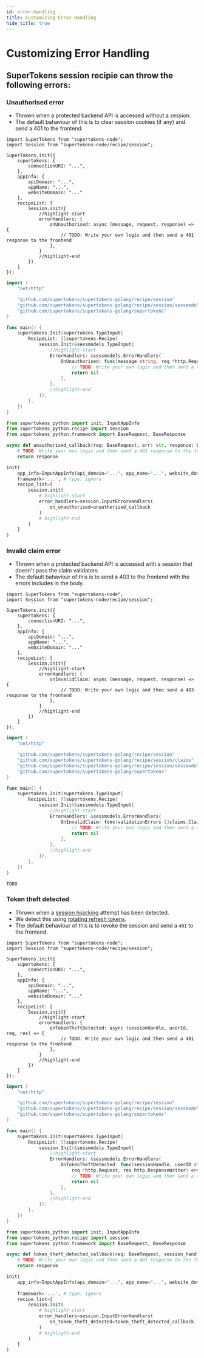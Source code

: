 ```yaml
---
id: error-handling
title: Customizing Error Handling
hide_title: true
---
```


<!-- COPY DOCS -->
<!-- ./session/common-customizations/sessions/error-handling.mdx -->


# Customizing Error Handling

## SuperTokens session recipie can throw the following errors:

### Unauthorised error
- Thrown when a protected backend API is accessed without a session.
- The default bahaviour of this is to clear session cookies (if any) and send a 401 to the frontend.

<BackendSDKTabs>
<TabItem value="nodejs">

```tsx
import SuperTokens from "supertokens-node";
import Session from "supertokens-node/recipe/session";

SuperTokens.init({
    supertokens: {
        connectionURI: "...",
    },
    appInfo: {
        apiDomain: "...",
        appName: "...",
        websiteDomain: "..."
    },
    recipeList: [
        Session.init({
            //highlight-start
            errorHandlers: {
                onUnauthorised: async (message, request, response) => {
                    // TODO: Write your own logic and then send a 401 response to the frontend
                },
            }
            //highlight-end
        })
    ]
});
```
</TabItem>
<TabItem value="go">

```go
import (
	"net/http"

	"github.com/supertokens/supertokens-golang/recipe/session"
	"github.com/supertokens/supertokens-golang/recipe/session/sessmodels"
	"github.com/supertokens/supertokens-golang/supertokens"
)

func main() {
	supertokens.Init(supertokens.TypeInput{
		RecipeList: []supertokens.Recipe{
			session.Init(&sessmodels.TypeInput{
				//highlight-start
				ErrorHandlers: &sessmodels.ErrorHandlers{
					OnUnauthorised: func(message string, req *http.Request, res http.ResponseWriter) error {
						// TODO: Write your own logic and then send a 401 response to the frontend
						return nil
					},
				},
				//highlight-end
			}),
		},
	})
}
```
</TabItem>
<TabItem value="python">

```python
from supertokens_python import init, InputAppInfo
from supertokens_python.recipe import session
from supertokens_python.framework import BaseRequest, BaseResponse

async def unauthorised_callback(req: BaseRequest, err: str, response: BaseResponse):
    # TODO: Write your own logic and then send a 401 response to the frontend
    return response

init(
    app_info=InputAppInfo(api_domain="...", app_name="...", website_domain="..."),
    framework='...', # type: ignore
    recipe_list=[
        session.init(
            # highlight-start
            error_handlers=session.InputErrorHandlers(
                on_unauthorised=unauthorised_callback
            )
            # highlight-end
        )
    ]
)
```
 
</TabItem>
</BackendSDKTabs>


### Invalid claim error

- Thrown when a protected backend API is accessed with a session that doesn't pass the claim validators
- The default bahaviour of this is to send a 403 to the frontend with the errors includes in the body.

<BackendSDKTabs>
<TabItem value="nodejs">

```tsx
import SuperTokens from "supertokens-node";
import Session from "supertokens-node/recipe/session";

SuperTokens.init({
    supertokens: {
        connectionURI: "...",
    },
    appInfo: {
        apiDomain: "...",
        appName: "...",
        websiteDomain: "..."
    },
    recipeList: [
        Session.init({
            //highlight-start
            errorHandlers: {
                onInvalidClaim: async (message, request, response) => {
                    // TODO: Write your own logic and then send a 403 response to the frontend
                },
            }
            //highlight-end
        })
    ]
});
```
</TabItem>
<TabItem value="go">

```go
import (
	"net/http"

	"github.com/supertokens/supertokens-golang/recipe/session"
	"github.com/supertokens/supertokens-golang/recipe/session/claims"
	"github.com/supertokens/supertokens-golang/recipe/session/sessmodels"
	"github.com/supertokens/supertokens-golang/supertokens"
)

func main() {
	supertokens.Init(supertokens.TypeInput{
		RecipeList: []supertokens.Recipe{
			session.Init(&sessmodels.TypeInput{
				//highlight-start
				ErrorHandlers: &sessmodels.ErrorHandlers{
					OnInvalidClaim: func(validationErrors []claims.ClaimValidationError, req *http.Request, res http.ResponseWriter) error {
						// TODO: Write your own logic and then send a 403 response to the frontend
						return nil
					},
				},
				//highlight-end
			}),
		},
	})
}
```
</TabItem>
<TabItem value="python">

```python
TODO
```

</TabItem>
</BackendSDKTabs>


### Token theft detected

- Thrown when a [session hijacking](https://en.wikipedia.org/wiki/Session_hijacking) attempt has been detected.
- We detect this using [rotating refresh tokens](https://supertokens.com/blog/the-best-way-to-securely-manage-user-sessions).
- The default behaviour of this is to revoke the session and send a `401` to the frontend.

<BackendSDKTabs>
<TabItem value="nodejs">

```tsx
import SuperTokens from "supertokens-node";
import Session from "supertokens-node/recipe/session";

SuperTokens.init({
    supertokens: {
        connectionURI: "...",
    },
    appInfo: {
        apiDomain: "...",
        appName: "...",
        websiteDomain: "..."
    },
    recipeList: [
        Session.init({
            //highlight-start
            errorHandlers: {
                onTokenTheftDetected: async (sessionHandle, userId, req, res) => {
                    // TODO: Write your own logic and then send a 401 response to the frontend
                },
            }
            //highlight-end
        })
    ]
});
```
</TabItem>
<TabItem value="go">

```go
import (
	"net/http"

	"github.com/supertokens/supertokens-golang/recipe/session"
	"github.com/supertokens/supertokens-golang/recipe/session/sessmodels"
	"github.com/supertokens/supertokens-golang/supertokens"
)

func main() {
	supertokens.Init(supertokens.TypeInput{
		RecipeList: []supertokens.Recipe{
			session.Init(&sessmodels.TypeInput{
				//highlight-start
				ErrorHandlers: &sessmodels.ErrorHandlers{
					OnTokenTheftDetected: func(sessionHandle, userID string,
						req *http.Request, res http.ResponseWriter) error {
						// TODO: Write your own logic and then send a 401 response to the frontend
						return nil
					},
				},
				//highlight-end
			}),
		},
	})
}
```
</TabItem>
<TabItem value="python">


```python
from supertokens_python import init, InputAppInfo
from supertokens_python.recipe import session
from supertokens_python.framework import BaseRequest, BaseResponse

async def token_theft_detected_callback(req: BaseRequest, session_handle: str, user_id: str, response: BaseResponse):
    # TODO: Write your own logic and then send a 401 response to the frontend
    return response

init(
    app_info=InputAppInfo(api_domain="...", app_name="...", website_domain="..."),
    
    framework='...', # type: ignore
    recipe_list=[
        session.init(
            # highlight-start
            error_handlers=session.InputErrorHandlers(
                on_token_theft_detected=token_theft_detected_callback
            )
            # highlight-end
        )
    ]
)
```

</TabItem>
</BackendSDKTabs>

